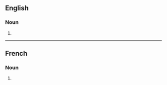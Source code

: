 ==English==

===Noun===
{{head|en|noun plural form}}

# {{plural of|absolution|lang=en}}

----

==French==

===Noun===
{{head|fr|noun plural form|g=f}}

# {{plural of|absolution|lang=fr}}